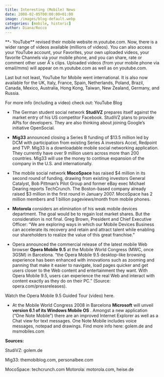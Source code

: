 ```yaml
---
title: Interesting (Mobile) News
date: 2008-02-05T00:00:00+01:00
image: /images/blog-default.webp
categories: [mobile, historic]
author: Diana/Rocco
---
```


<div class="entry-content">
**- YouTube**  revised their mobile website m.youtube.com. Now, there is a wider range of videos available (millions of videos). You can also access your YouTube account, your Favorites, your own uploaded videos, your favorite Channels via your mobile phone, and you can share, rate or comment other user Â´s clips. Uploaded videos (from your mobile phone via email/mms) will appear on m.youtube.com as well as on youtube.com.

Last but not least, YouTube for Mobile went international. It is also now available for the UK, Italy, France, Spain, Netherlands, Poland, Brazil, Canada, Mexico, Australia, Hong Kong, Taiwan, New Zealand, Germany, and Russia.

For more info (including a video) check out: YouTube Blog

- The German student social network **StudiVZ**  prepares itself against the market entry of his US competitor Facebook. StudiVZ plans to provide APIs for developers. They are also thinking about joining Google’s initiative OpenSocial.



- **Mig33**  announced closing a Series B funding of $13.5 million led by DCM with participation from existing Series A investors Accel, Redpoint and TVP. Mig33 is a downloadable mobile social networking application. They currently have over 9 million users across more than 200 countries. Mig33 will use the money to continue expansion of the company in the U.S. and internationally.



- The mobile social network **MocoSpace**  has raised $4 million in its second round of funding, drawing from existing investors General Catalyst, Bob Pittman’s Pilot Group and former eBay exec Michael Dearing reports TechCrunch. The Boston-based company already raised $3 million in the first round in January 2007. MocoSpace has 2 million members and 1 billion pageviews/month from mobile phones.



- **Motorola**  considers an elimination of his weak mobile devices department. The goal would be to regain lost market shares. But the consideration is not final. Greg Brown, President and Chief Executive Officer: “We are exploring ways in which our Mobile Devices Business can accelerate its recovery and retain and attract talent while enabling our shareholders to realize the value of this great franchise.”



- Opera announced the commercial release of the latest mobile Web browser **Opera Mobile 9.5**  at the Mobile World Congress (MWC, once 3GSM) in Barcelona. “the Opera Mobile 9.5 desktop-like browsing experience has been enhanced with innovations such as zooming and panning that make it easier to navigate, load pages quicker and get users closer to the Web content and entertainment they want. With Opera Mobile 9.5, users can experience the real Web and interact with content exactly as they do on their PC.” (Source: opera.com/pressreleases).

Watch the Opera Mobile 9.5 Guided Tour (video) here.



- At the Mobile World Congress 2008 in Barcelona **Microsoft**  will unveil **version 6.1 of its Windows Mobile OS** . Amongst a new application (“One Note Mobile”) there are an improved Internet Explorer as well as a Chat view for text messages. One Note Mobile includes voice messages, notepad and drawings. Find more info here: golem.de and msmobiles.com

**Sources:** 

StudiVZ: golem.de

Mig33: themobiblog.com, personalbee.com

MocoSpace: techcrunch.comMotorola: motorola.com, heise.de
</div>

